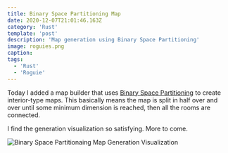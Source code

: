 ```yaml
---
title: Binary Space Partitioning Map
date: 2020-12-07T21:01:46.163Z
category: 'Rust'
template: 'post'
description: 'Map generation using Binary Space Partitioning'
image: roguies.png
caption:
tags:
  - 'Rust'
  - 'Roguie'
---
```


Today I added a map builder that uses [Binary Space Partitioning](https://en.wikipedia.org/wiki/Binary_space_partitioning) to create interior-type maps. This basically means the map is split in half over and over until some minimum dimension is reached, then all the rooms are connected.

I find the generation visualization so satisfying. More to come.

![Binary Space Partitionaing Map Generation Visualization](https://i.imgur.com/5TAbxcy.gif)
